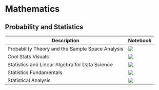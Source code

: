 # Mathematics

## Probability and Statistics

| Description | Notebook | 
| ----------- | -------- |
| Probability Theory and the Sample Space Analysis | <a href="https://nbviewer.org/github/recohut/notebook/blob/master/_notebooks/2022-01-21-probability.ipynb" alt=""> <img src="https://colab.research.google.com/assets/colab-badge.svg" /></a> |
| Cool Stats Visuals | <a href="https://nbviewer.org/github/recohut/notebook/blob/master/_notebooks/2022-01-21-stat-visuals.ipynb" alt=""> <img src="https://colab.research.google.com/assets/colab-badge.svg" /></a> |
| Statistics and Linear Algebra for Data Science | <a href="https://nbviewer.org/github/recohut/notebook/blob/master/_notebooks/2022-01-22-statistics.ipynb" alt=""> <img src="https://colab.research.google.com/assets/colab-badge.svg" /></a> |
| Statistics Fundamentals | <a href="https://nbviewer.org/github/recohut/notebook/blob/master/_notebooks/T873451%20%7C%20Statistics%20fundamentals.ipynb" alt=""> <img src="https://colab.research.google.com/assets/colab-badge.svg" /></a> |
| Statistical Analysis | <a href="https://nbviewer.org/github/recohut/notebook/blob/master/_notebooks/T976418%20%7C%20Statistical%20Analysis.ipynb" alt=""> <img src="https://colab.research.google.com/assets/colab-badge.svg" /></a> |